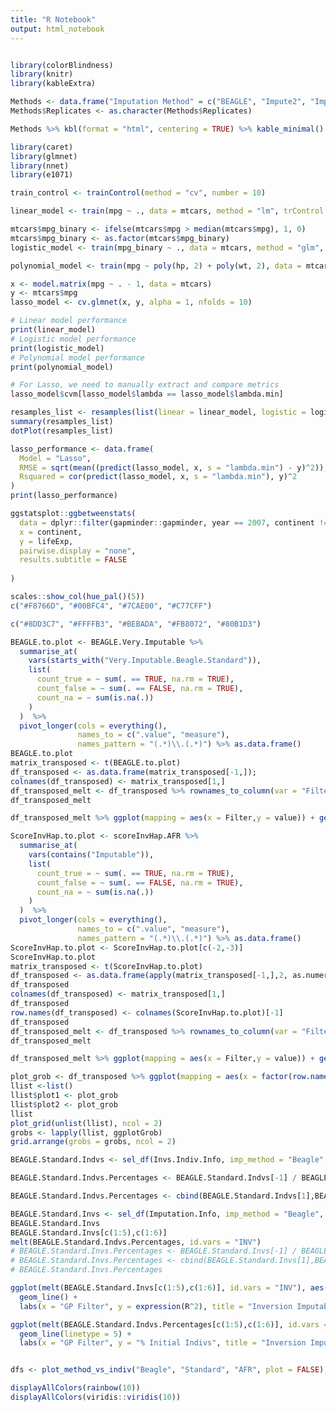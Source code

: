 ```yaml
---
title: "R Notebook"
output: html_notebook
---
```


```r
```


```r
library(colorBlindness)
library(knitr)
library(kableExtra)
```

```r
Methods <- data.frame("Imputation Method" = c("BEAGLE", "Impute2", "Impute5", "Minimac4", "scoreInvHap"), "Replicates" = c(5, 2, 5, 5, 5), "BEAGLE Phasing" = c("Yes", "Yes", "Yes", "Yes", "Yes"), "Shapeit Phasing" = c("Yes", "Yes", "Yes", "Yes", "Yes"), "Unphased" = c("No", "Yes", "No", "No", "No"), "GP Filtering" = c("Yes", "Yes", "Yes", "Yes", "No"), check.names = FALSE)
Methods$Replicates <- as.character(Methods$Replicates)
```

```r
Methods %>% kbl(format = "html", centering = TRUE) %>% kable_minimal()
```

```r
library(caret)
library(glmnet)
library(nnet)
library(e1071)
```




```r
train_control <- trainControl(method = "cv", number = 10)
```

```r
linear_model <- train(mpg ~ ., data = mtcars, method = "lm", trControl = train_control)
```

```r
mtcars$mpg_binary <- ifelse(mtcars$mpg > median(mtcars$mpg), 1, 0)
mtcars$mpg_binary <- as.factor(mtcars$mpg_binary)
logistic_model <- train(mpg_binary ~ ., data = mtcars, method = "glm", family = "binomial", trControl = train_control)
```

```r
polynomial_model <- train(mpg ~ poly(hp, 2) + poly(wt, 2), data = mtcars, method = "lm", trControl = train_control)
```

```r
x <- model.matrix(mpg ~ . - 1, data = mtcars)
y <- mtcars$mpg
lasso_model <- cv.glmnet(x, y, alpha = 1, nfolds = 10)
```


```r
# Linear model performance
print(linear_model)
# Logistic model performance
print(logistic_model)
# Polynomial model performance
print(polynomial_model)

# For Lasso, we need to manually extract and compare metrics
lasso_model$cvm[lasso_model$lambda == lasso_model$lambda.min]
```

```r
resamples_list <- resamples(list(linear = linear_model, logistic = logistic_model, polynomial = polynomial_model))
summary(resamples_list)
dotPlot(resamples_list)
```
```r
lasso_performance <- data.frame(
  Model = "Lasso",
  RMSE = sqrt(mean((predict(lasso_model, x, s = "lambda.min") - y)^2)),
  Rsquared = cor(predict(lasso_model, x, s = "lambda.min"), y)^2
)
print(lasso_performance)
```



```r
ggstatsplot::ggbetweenstats(
  data = dplyr::filter(gapminder::gapminder, year == 2007, continent != "Oceania"),
  x = continent,
  y = lifeExp,
  pairwise.display = "none",
  results.subtitle = FALSE
  
)
```


```r
scales::show_col(hue_pal()(5))
c("#F8766D", "#00BFC4", "#7CAE00", "#C77CFF")

c("#8DD3C7", "#FFFFB3", "#BEBADA", "#FB8072", "#80B1D3")
```

```r
BEAGLE.to.plot <- BEAGLE.Very.Imputable %>%
  summarise_at(
    vars(starts_with("Very.Imputable.Beagle.Standard")),
    list(
      count_true = ~ sum(. == TRUE, na.rm = TRUE),
      count_false = ~ sum(. == FALSE, na.rm = TRUE),
      count_na = ~ sum(is.na(.))
    )
  )  %>%
  pivot_longer(cols = everything(), 
               names_to = c(".value", "measure"), 
               names_pattern = "(.*)\\.(.*)") %>% as.data.frame()
BEAGLE.to.plot
matrix_transposed <- t(BEAGLE.to.plot)
df_transposed <- as.data.frame(matrix_transposed[-1,]);
colnames(df_transposed) <- matrix_transposed[1,]
df_transposed_melt <- df_transposed %>% rownames_to_column(var = "Filter") %>% melt(id.vars = "Filter")
df_transposed_melt

df_transposed_melt %>% ggplot(mapping = aes(x = Filter,y = value)) + geom_bar(stat = "identity") + facet_wrap(~ variable, nrow = 3,scales = c("free_x")) + scale_x_discrete(labels = c(0.50, 0.70, 0.80, 0.90, 0.95))
```

```r
ScoreInvHap.to.plot <- scoreInvHap.AFR %>%
  summarise_at(
    vars(contains("Imputable")),
    list(
      count_true = ~ sum(. == TRUE, na.rm = TRUE),
      count_false = ~ sum(. == FALSE, na.rm = TRUE),
      count_na = ~ sum(is.na(.))
    )
  )  %>%
  pivot_longer(cols = everything(), 
               names_to = c(".value", "measure"), 
               names_pattern = "(.*)\\.(.*)") %>% as.data.frame()
ScoreInvHap.to.plot <- ScoreInvHap.to.plot[c(-2,-3)]
ScoreInvHap.to.plot
matrix_transposed <- t(ScoreInvHap.to.plot)
df_transposed <- as.data.frame(apply(matrix_transposed[-1,],2, as.numeric))
df_transposed
colnames(df_transposed) <- matrix_transposed[1,]
df_transposed
row.names(df_transposed) <- colnames(ScoreInvHap.to.plot)[-1]
df_transposed
df_transposed_melt <- df_transposed %>% rownames_to_column(var = "Filter") %>% melt(id.vars = "Filter")
df_transposed_melt

df_transposed_melt %>% ggplot(mapping = aes(x = Filter,y = value)) + geom_bar(stat = "identity") + facet_wrap(~ variable, nrow = 3,scales = c("free_x")) + scale_x_discrete(labels = c(0.50, 0.70, 0.80, 0.90, 0.95))

plot_grob <- df_transposed %>% ggplot(mapping = aes(x = factor(row.names(df_transposed), levels = rev(levels(factor(row.names(df_transposed))))), y = AFR_count_true, ymin = 0, ymax = 40)) + geom_bar(stat = "identity") + geom_text(aes(label = AFR_count_true), vjust = -0.5, color = "black", size = 3) + labs(x = "Imputability", y = "Number of inversions", title = "Inversion Imputability for ScoreInvHap in AFR") + scale_x_discrete(labels = c("Not imputable (< 0.60)", "Barely imputable (0.60 - 0.80)", "Imputable (> 0.80)"))
llist <-list()
llist$plot1 <- plot_grob
llist$plot2 <- plot_grob
llist
plot_grid(unlist(llist), ncol = 2)
grobs <- lapply(llist, ggplotGrob)
grid.arrange(grobs = grobs, ncol = 2)
```

```r



BEAGLE.Standard.Indvs <- sel_df(Invs.Indiv.Info, imp_method = "Beagle", condition = "BEAGLE_Phase", pop = "EUR")

BEAGLE.Standard.Indvs.Percentages <- BEAGLE.Standard.Indvs[-1] / BEAGLE.Standard.Indvs$Indvs.Beagle.BEAGLE_Phase.0.00.EUR * 100

BEAGLE.Standard.Indvs.Percentages <- cbind(BEAGLE.Standard.Indvs[1],BEAGLE.Standard.Indvs.Percentages)

BEAGLE.Standard.Invs <- sel_df(Imputation.Info, imp_method = "Beagle", condition = "BEAGLE_Phase", pop = "EUR", filter = "Mean")
BEAGLE.Standard.Invs
BEAGLE.Standard.Invs[c(1:5),c(1:6)]
melt(BEAGLE.Standard.Indvs.Percentages, id.vars = "INV")
# BEAGLE.Standard.Invs.Percentages <- BEAGLE.Standard.Invs[-1] / BEAGLE.Standard.Invs$Mean.Beagle.Standard.0.50.EUR * 100
# BEAGLE.Standard.Invs.Percentages <- cbind(BEAGLE.Standard.Invs[1],BEAGLE.Standard.Invs.Percentages)
# BEAGLE.Standard.Invs.Percentages

ggplot(melt(BEAGLE.Standard.Invs[c(1:5),c(1:6)], id.vars = "INV"), aes(x = variable, y = value, group = INV, color = factor(INV))) +
  geom_line() +
  labs(x = "GP Filter", y = expression(R^2), title = "Inversion Imputability Using Different GP Filters") + scale_x_discrete(labels = c("0.50", "0.70", "0.80", "0.90", "0.95"))

ggplot(melt(BEAGLE.Standard.Indvs.Percentages[c(1:5),c(1:6)], id.vars = "INV"), aes(x = variable, y = value, group = INV, color = factor(INV), ymin = 0)) +
  geom_line(linetype = 5) +
  labs(x = "GP Filter", y = "% Initial Indivs", title = "Inversion Imputability Using Different GP Filters") + scale_x_discrete(labels = c("0.50", "0.70", "0.80", "0.90", "0.95"))


dfs <- plot_method_vs_indiv("Beagle", "Standard", "AFR", plot = FALSE); dfs
```

```r
displayAllColors(rainbow(10))
displayAllColors(viridis::viridis(10))
```


